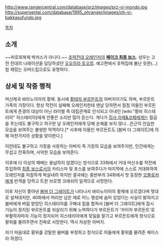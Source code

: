http://www.rangercentral.com/database/prz/images/prz-vi-mondo.jpg
http://supersentai.com/database/1995_ohranger/images/oh-vi-bakkasufundo.jpg

[[목차]]
== 소개 ==
~~피로회복제 박카스가 아니다.~~
[[초력전대 오레인저]]의 '''[[페이크 최종 보스]].''' 성우는 고전 전대의 나레이션을 담당하셨던 [[오오히라 토오루]]. 예고편에서 호떡집에 불난 듯한(...) 참 재밌는 오버드립으로도 유명하다.

== 상세 및 작중 행적 ==
머신제국 바라노이아의 황제. 동시에 [[황태자 부르돈트]]의 아버지이기도 하며, 부르돈트 가족의 가장이다. 항상 작전이 실패해 오레인저한테 맨날 당하면서 점점 아들인 부르돈트에게 존경의 대상이 아닌 라이벌 즉 대립관계로 인식되고 아내인 [wiki:"황비 히스테리아" 히스테리아]에게 안좋은 소리만 많이 듣는다. 게다가 [[집사 아체&코체]]에게는 월급을 주는데도 불구하고 허구한 날 오레인저에게 당해 손해를 보지 않나...은근히 안습한 모습을 보여주는 불쌍한 악역이다.[* 사후에 아들인 부르돈트도 [봄버 더 그레이트]에 의해 마찬가지의 상황을 맞이한다.]

이런데도 불구하고 가정을 사랑하는 아버지 즉 가장의 모습을 보여주지만, 인간에게는 무섭고 잔혹하며, 사악한 모습을 보여준다. 

이후에 더 이상의 패배는 용납하지 않겠다는 방식으로 33화에서 거대 머신수를 작전에 투입하여 [[최종 보스]]로서의 카리스마 및 포스를 보여주다가 마지막에 스스로 거대화하여 오레인저를 처참하게 박살내려 하지만 결국에는 중반부의 34화에서 첫 등장한 [[오블로커]]에게 반격을 당하고 트윈 브로켓 크래쉬의 일격으로 사망한다.

이후 자신이 쫓아낸 [[봄버 더 그레이트]]가 나타나서 바라노이아의 황제에 오르겠다며 멋대로 설쳐대지만, 40화에서 머리만 남은 채로 어느 행성에 숨어 있었다는 사실이 밝혀지고 봄버에게 버림 받았던 히스테리아를 구해내 힘을 합쳐서 [봄버 더 그레이트]에게 잠시 기능이 정지된 부르돈트를 되살리기 위해 노력하다가 부르돈트가 '카이저 부르돈트'로 부활하자마자 기능이 정지되어 히스테리아에게 뒷일을 맡기고 부르돈트에게 정식으로 황위를 물려주면서 진짜로 사망한다. 역시 자상한 아버지.

자기 마음대로 황위를 강탈한 봄버를 부정하고 정식으로 아들에게 황위를 물려준 케이스라 하겠다.


